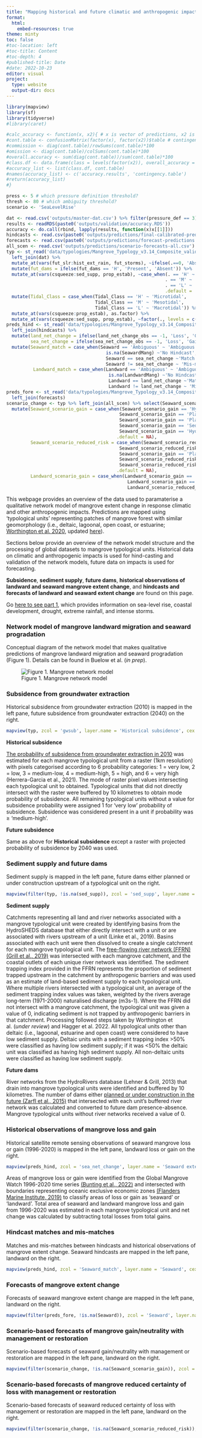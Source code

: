 ```yaml
---
title: "Mapping historical and future climatic and anthropogenic impacts to mangroves (Part 2)"
format:
  html:
    embed-resources: true
theme: minty
toc: false
#toc-location: left
#toc-title: Content
#toc-depth: 4
#published-title: Date
#date: 2022-10-23
editor: visual
project:
  type: website
  output-dir: docs
---
```


```r
library(mapview)
library(sf)
library(tidyverse)
#library(caret)

#calc_accuracy <- function(x, x2){ # x is vector of predictions, x2 is reference vector
#cont.table <- confusionMatrix(factor(x), factor(x2))$table # contingency table
#commission <- diag(cont.table)/rowSums(cont.table)*100
#omission <- diag(cont.table)/colSums(cont.table)*100
#overall.accuracy <- sum(diag(cont.table))/sum(cont.table)*100
#class.df <- data.frame(class = levels(factor(x2)), overall_accuracy = overall.accuracy, omission_accuracy = omission, commission_accuracy = commission)
#accuracy_list <- list(class.df, cont.table)
#names(accuracy_list) <- c('accuracy.results', 'contingency.table')
#return(accuracy_list)
#}

press <- 5 # which pressure definition threshold?
thresh <- 80 # which ambiguity threshold?
scenario <- 'SeaLevelRise'

dat <- read.csv('outputs/master-dat.csv') %>% filter(pressure_def == 3) %>% select(Type:prop_estab)
results <- readRDS(paste0('outputs/validation/accuracy.RDS'))
accuracy <- do.call(rbind, lapply(results, function(x)x[[1]]))
hindcasts <- read.csv(paste0('outputs/predictions/final-calibrated-predictions_', press, '_', thresh,'.csv'))
forecasts <- read.csv(paste0('outputs/predictions/forecast-predictions', press, '_', thresh, '_', scenario, '_fit.csv'))
all_scen <- read.csv('outputs/predictions/scenario-forecasts-all.csv')
typ <- st_read('data/typologies/Mangrove_Typology_v3.14_Composite_valid_centroids.gpkg') %>% 
  left_join(dat) %>% 
  mutate_at(vars(fut_slr:hist_ext_rain, fut_storms), ~ifelse(.==0, 'Absent', 'Present')) %>% 
  mutate(fut_dams = ifelse(fut_dams == 'H', 'Present', 'Absent')) %>% 
  mutate_at(vars(csqueeze:sed_supp, prop_estab), ~case_when(. == 'H' ~ 'High',
                                                           . == 'M' ~ 'Medium', 
                                                           . == 'L' ~ 'Low',
                                                           .default = .)) %>% 
  mutate(Tidal_Class = case_when(Tidal_Class == 'H' ~ 'Microtidal', 
                                 Tidal_Class == 'M' ~ 'Mesotidal',
                                 Tidal_Class == 'L' ~ 'Macrotidal')) %>% 
  mutate_at(vars(csqueeze:prop_estab), as.factor) %>% 
  mutate_at(vars(csqueeze:sed_supp, prop_estab), ~factor(., levels = c('High', 'Medium', 'Low')))
preds_hind <- st_read('data/typologies/Mangrove_Typology_v3.14_Composite_valid_centroids.gpkg') %>% # join hindcasts to spatial data
  left_join(hindcasts) %>% 
  mutate(land_net_change = ifelse(land_net_change_obs == -1, 'Loss', 'Gain_neutrality'),
         sea_net_change = ifelse(sea_net_change_obs == -1, 'Loss', 'Gain_neutrality'))%>% 
  mutate(Seaward_match = case_when(Seaward == 'Ambiguous' ~ 'Ambiguous',
                                     is.na(SeawardMang) ~'No Hindcast',
                                     Seaward == sea_net_change ~'Match', 
                                     Seaward != sea_net_change ~ 'Mis-match'),
          Landward_match = case_when(Landward == 'Ambiguous' ~ 'Ambiguous',
                                      is.na(LandwardMang) ~'No Hindcast',
                                      Landward == land_net_change ~'Match', 
                                      Landward != land_net_change ~ 'Mis-match')) 
preds_fore <- st_read('data/typologies/Mangrove_Typology_v3.14_Composite_valid_centroids.gpkg') %>% 
  left_join(forecasts)
scenario_change <- typ %>% left_join(all_scen) %>% select(Seaward_scenario_gain, Seaward_scenario_reduced_risk, Landward_scenario_gain, Landward_scenario_reduced_risk) %>% 
  mutate(Seaward_scenario_gain = case_when(Seaward_scenario_gain == 'Hydrology_Sediment' ~ 'Increase connectivity or sediment',
                                          Seaward_scenario_gain == 'Plant_Hydrology_Sediment' ~ 'Increase connectivity or sediment or landward propagules', 
                                          Seaward_scenario_gain == 'Plant_Hydrology' ~ 'Increase connectivity or landward propagules', 
                                          Seaward_scenario_gain == 'Sediment' ~ 'Increase sediment', 
                                          Seaward_scenario_gain == 'Hydrology' ~ 'Increase connectivity',
                                         .default = NA),
         Seaward_scenario_reduced_risk = case_when(Seaward_scenario_reduced_risk == 'Hydrology_Sediment' ~ 'Increase connectivity or sediment',
                                          Seaward_scenario_reduced_risk== 'Plant_Hydrology_Sediment' ~ 'Increase connectivity or sediment or landward propagules', 
                                          Seaward_scenario_gain == 'Plant_Hydrology' ~ 'Increase connectivity or landward propagules', 
                                          Seaward_scenario_reduced_risk == 'Sediment' ~ 'Increase sediment', 
                                          Seaward_scenario_reduced_risk == 'Hydrology' ~ 'Increase connectivity',
                                         .default = NA),
         Landward_scenario_gain = case_when(Landward_scenario_gain == 'Plant' ~ 'Increase landward propagules',
                                             Landward_scenario_gain == 'Barriers' ~ 'Remove barriers', Landward_scenario_gain == 'Plant_Hydrology_Barriers' ~ 'Increase landward propagules or connectivity or remove barriers', Landward_scenario_gain == 'Hydrology_Barriers' ~ 'Remove barriers or increase connectivity', Landward_scenario_gain == 'Plant_Hydrology' ~ 'Increase landward propagules or connectivity', Landward_scenario_gain == 'Hydrology' ~ 'Increase connectivity', .default = NA),   Landward_scenario_reduced_risk = case_when(Landward_scenario_reduced_risk == 'Plant' ~ 'Increase landward propagules',
                                             Landward_scenario_reduced_risk== 'Barriers' ~ 'Remove barriers', Landward_scenario_reduced_risk == 'Plant_Hydrology_Barriers' ~ 'Increase landward propagules or connectivity or remove barriers', Landward_scenario_reduced_risk== 'Hydrology_Barriers' ~ 'Remove barriers to landward migration or increase connectivity', Landward_scenario_reduced_risk == 'Plant_Hydrology' ~ 'Increase landward propagules or connectivity', Landward_scenario_reduced_risk == 'Hydrology' ~ 'Increase connectivity', .default = NA))

```

This webpage provides an overview of the data used to paramaterise a qualitative network model of mangrove extent change in response climatic and other anthropogenic impacts. Predictions are mapped using 'typological units' representing patches of mangrove forest with similar geomorphology (i.e., deltaic, lagoonal, open coast, or estuarine; [Worthington et al. 2020](https://www.nature.com/articles/s41598-020-71194-5), updated [here](https://zenodo.org/record/8340259)).

Sections below provide an overview of the network model structure and the processing of global datasets to mangrove typological units. Historical data on climatic and anthropogenic impacts is used for hind-casting and validation of the network models, future data on impacts is used for forecasting.

**Subsidence**, **sediment supply**, **future dams**, **historical observations of landward and seaward mangrove extent change**, and **hindcasts and forecasts of landward and seaward extent change** are found on this page.

Go [here to see part 1](https://mangrove-climate-risk-mapping.netlify.app/), which provides information on sea-level rise, coastal development, drought, extreme rainfall, and intense storms.

::: {.callout-tip icon="false" collapse="true"}
### Network model of mangrove landward migration and seaward progradation

Conceptual diagram of the network model that makes qualitative predictions of mangrove landward migration and seaward progradation (Figure 1). Details can be found in Buelow et al. (*in prep*).

![Figure 1. Mangrove network model](images/network.png)
:::

::: {.callout-tip icon="false" collapse="true"}
### Subsidence from groundwater extraction

Historical subsidence from groundwater extraction (2010) is mapped in the left pane, future subsidence from groundwater extraction (2040) on the right.

```r
mapview(typ, zcol = 'gwsub', layer.name = 'Historical subsidence', cex = 2, lwd = 0) | mapview(typ, zcol = 'fut_gwsub', layer.name = 'Future subsidence', cex = 2, lwd = 0)
```

**Historical subsidence**

[The probability of subsidence from groundwater extraction in 2010](https://figshare.com/articles/dataset/Global_Subsidence_Maps/13312070/1) was estimated for each mangrove typological unit from a raster (1km resolution) with pixels categorised according to 6 probability categories: 1 = very low, 2 = low, 3 = medium-low, 4 = medium-high, 5 = high, and 6 = very high (Herrera-Garcia et al., 2021). The mode of raster pixel values intersecting each typological unit to obtained. Typological units that did not directly intersect with the raster were buffered by 10 kilometres to obtain mode probability of subsidence. All remaining typological units without a value for subsidence probability were assigned 1 for 'very low' probability of subsidence. Subsidence was considered present in a unit if probability was ≥ 'medium-high'.

**Future subsidence**

Same as above for **Historical subsidence** except a raster with projected probability of subsidence by 2040 was used.
:::

::: {.callout-tip icon="false" collapse="true"}
### Sediment supply and future dams {#sediment-supply-and-future-dams}

Sediment supply is mapped in the left pane, future dams either planned or under construction upstream of a typological unit on the right.

```r

mapview(filter(typ, !is.na(sed_supp)), zcol = 'sed_supp', layer.name = 'Sediment supply', cex = 2, lwd = 0, map.type = 'Esri.WorldGrayCanvas') | mapview(mutate(filter(typ, !is.na(fut_dams)), fut_dams = factor(fut_dams, levels = c('Present', 'Absent'))), zcol = 'fut_dams', layer.name = 'Future dams upstream', cex = 2, lwd = 0, map.type = 'Esri.WorldGrayCanvas')

```

**Sediment supply**

Catchments representing all land and river networks associated with a mangrove typological unit were created by identifying basins from the HydroSHEDS database that either directly intersect with a unit or are associated with rivers upstream of a unit (Linke et al., 2019). Basins associated with each unit were then dissolved to create a single catchment for each mangrove typological unit. The [free-flowing river network (FFRN)(Grill et al., 2019)](https://figshare.com/articles/dataset/Mapping_the_world_s_free-flowing_rivers_data_set_and_technical_documentation/7688801) was intersected with each mangrove catchment, and the coastal outlets of each unique river network was identified. The sediment trapping index provided in the FFRN represents the proportion of sediment trapped upstream in the catchment by anthropogenic barriers and was used as an estimate of land-based sediment supply to each typological unit. Where multiple rivers intersected with a typological unit, an average of the sediment trapping index values was taken, weighted by the rivers average long-term (1971-2000) naturalised discharge (m3s-1). Where the FFRN did not intersect with a mangrove catchment, the typological unit was given a value of 0, indicating sediment is not trapped by anthropogenic barriers in that catchment. Processing followed steps taken by Worthington et al. (*under review*) and Hagger et al. 2022. All typological units other than deltaic (i.e., lagoonal, estuarine and open coast) were considered to have low sediment supply. Deltaic units with a sediment trapping index \>50% were classified as having low sediment supply; if it was \<50% the deltaic unit was classified as having high sediment supply. All non-deltaic units were classified as having low sediment supply.

**Future dams**

River networks from the HydroRivers database (Lehner & Grill, 2013) that drain into mangrove typological units were identified and buffered by 10 kilometres. The number of dams either [planned or under construction in the future (Zarfl et al., 2015)](https://www.globaldamwatch.org/fhred) that intersected with each unit's buffered river network was calculated and converted to future dam presence-absence. Mangrove typological units without river networks received a value of 0.
:::

::: {.callout-tip icon="false" collapse="true"}
### Historical observations of mangrove loss and gain {#historical-mangrove-loss-and-gain}

Historical satellite remote sensing observations of seaward mangrove loss or gain (1996-2020) is mapped in the left pane, landward loss or gain on the right.

```r

mapview(preds_hind, zcol = 'sea_net_change', layer.name = 'Seaward extent change', cex = 2, lwd = 0, map.type = 'Esri.WorldGrayCanvas') | mapview(preds_hind, zcol = 'land_net_change', layer.name = 'Landward extent change', cex = 2, lwd = 0, map.type = 'Esri.WorldGrayCanvas')

```

Areas of mangrove loss or gain were identified from the Global Mangrove Watch 1996-2020 time series [(Bunting et al., 2022)](https://zenodo.org/record/6894273#.ZEXlTuxBxuU) and intersected with boundaries representing oceanic exclusive economic zones [(Flanders Marine Institute, 2019)](https://www.marineregions.org/) to classify areas of loss or gain as 'seaward' or 'landward'. Total area of seaward and landward mangrove loss and gain from 1996-2020 was estimated in each mangrove typological unit and net change was calculated by subtracting total losses from total gains.
:::

::: {.callout-tip icon="false" collapse="true"}
### Hindcast matches and mis-matches {#landhind-forecast}

Matches and mis-matches between hindcasts and historical observations of mangrove extent change. Seaward hindcasts are mapped in the left pane, landward on the right.

```r

mapview(preds_hind, zcol = 'Seaward_match', layer.name = 'Seaward', cex = 2, lwd = 0, map.type = 'Esri.WorldGrayCanvas') | mapview(preds_hind, zcol = 'Landward_match', layer.name = 'Landward', cex = 2, lwd = 0, map.type = 'Esri.WorldGrayCanvas')
```
:::

::: {.callout-tip icon="false" collapse="true"}
### Forecasts of mangrove extent change {#seahind-forecast}

Forecasts of seaward mangrove extent change are mapped in the left pane, landward on the right.

```r

mapview(filter(preds_fore, !is.na(Seaward)), zcol = 'Seaward', layer.name = 'Seaward', cex = 2, lwd = 0, map.type = 'Esri.WorldGrayCanvas') | mapview(filter(preds_fore, !is.na(Landward)), zcol = 'Landward', layer.name = 'Landward', cex = 2, lwd = 0, map.type = 'Esri.WorldGrayCanvas')
```
:::

::: {.callout-tip icon="false" collapse="true"}
### Scenario-based forecasts of mangrove gain/neutrality with management or restoration

Scenario-based forecasts of seaward gain/neutrality with management or restoration are mapped in the left pane, landward on the right.

```r

mapview(filter(scenario_change, !is.na(Seaward_scenario_gain)), zcol = 'Seaward_scenario_gain', layer.name = 'Seaward', cex = 2, lwd = 0, min.rad = 10, map.type = 'Esri.WorldGrayCanvas') | mapview(filter(scenario_change, !is.na(Landward_scenario_gain)), zcol = 'Landward_scenario_gain', layer.name = 'Landward', cex = 2, lwd = 0, min.rad = 50, map.type = 'Esri.WorldGrayCanvas')
```
:::

::: {.callout-tip icon="false" collapse="true"}
### Scenario-based forecasts of mangrove reduced certainty of loss with management or restoration

Scenario-based forecasts of seaward reduced certainty of loss with management or restoration are mapped in the left pane, landward on the right.

```r

mapview(filter(scenario_change, !is.na(Seaward_scenario_reduced_risk)), zcol = 'Seaward_scenario_reduced_risk', layer.name = 'Seaward', cex = 2, lwd = 0, map.type = 'Esri.WorldGrayCanvas') | mapview(filter(scenario_change, !is.na(Landward_scenario_reduced_risk)), zcol = 'Landward_scenario_reduced_risk', layer.name = 'Landward', cex = 2, lwd = 0, map.type = 'Esri.WorldGrayCanvas')
```
:::

